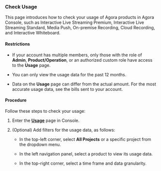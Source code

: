 
### Check Usage

This page introduces how to check your usage of Agora products in Agora Console, such as Interactive Live Streaming Premium, Interactive Live Streaming Standard, Media Push, On-premise Recording, Cloud Recording, and Interactive Whiteboard.

#### Restrictions

-   If your account has multiple members, only those with the role of **Admin**, **Product/Operation**, or an authorized custom role have access to the **Usage** page.

-   You can only view the usage data for the past 12 months.

-   Data on the **Usage** page can differ from the actual amount. For the most accurate usage data, see the bills sent to your account.

#### Procedure

Follow these steps to check your usage:

1.  Enter the [**Usage**](https://console.agora.io/duration) page in Console.

2.  (Optional) Add filters for the usage data, as follows:

    -   In the top-left corner, select **All Projects** or a specific project from the dropdown menu.

    -   In the left navigation panel, select a product to view its usage data.

    -   In the top-right corner, select a time frame and data granularity.
